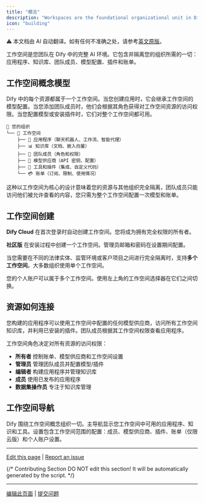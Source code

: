```yaml
---
title: "概览"
description: "Workspaces are the foundational organizational unit in Dify—everything your team builds, configures, and manages exists within a workspace"
icon: "building"
---
```


<Note> ⚠️ 本文档由 AI 自动翻译。如有任何不准确之处，请参考[英文原版](/en/documentation/pages/workspace/readme)。</Note>


工作空间是您团队在 Dify 中的完整 AI 环境。它包含并隔离您的组织所需的一切：应用程序、知识库、团队成员、模型配置、插件和账单。

## 工作空间概念模型

Dify 中的每个资源都属于一个工作空间。当您创建应用时，它会继承工作空间的模型配置。当您添加团队成员时，他们会根据其角色获得对工作空间资源的访问权限。当您配置模型或安装插件时，它们对整个工作空间都可用。

```
🏢 您的组织
└── 📁 工作空间
    ├── 🤖 应用程序（聊天机器人、工作流、智能代理）
    ├── 📊 知识库（文档、嵌入向量）
    ├── 👥 团队成员（角色和权限） 
    ├── 🧠 模型供应商（API 密钥、配置）
    ├── 🔧 工具和插件（集成、自定义代码）
    └── 💳 账单（订阅、限制、使用情况）
```

这种以工作空间为核心的设计意味着您的资源与其他组织完全隔离，团队成员只能访问他们被允许查看的内容，您只需为整个工作空间配置一次模型和账单。

## 工作空间创建

**Dify Cloud** 在首次登录时自动创建工作空间。您将成为拥有完全权限的所有者。

**社区版** 在安装过程中创建一个工作空间。管理员邮箱和密码在设置期间配置。

当您需要在不同的法律实体、监管环境或客户项目之间进行完全隔离时，支持**多个工作空间**。大多数组织使用单个工作空间。

<Info>
您的个人账户可以属于多个工作空间。使用左上角的工作空间选择器在它们之间切换。
</Info>

## 资源如何连接

您构建的应用程序可以使用工作空间中配置的任何模型供应商，访问所有工作空间知识库，并利用已安装的插件。团队成员根据其工作空间权限查看应用程序。

工作空间角色决定对所有资源的访问权限：
- **所有者** 控制账单、模型供应商和工作空间设置
- **管理员** 管理团队成员并配置模型/插件  
- **编辑者** 构建应用程序并管理知识库
- **成员** 使用已发布的应用程序
- **数据集操作员** 专注于知识库管理

## 工作空间导航

Dify 围绕工作空间概念组织一切。主导航显示您工作空间中可用的应用程序、知识和工具。设置包含工作空间范围的配置：成员、模型供应商、插件、账单（仅限云版）和个人账户设置。

---

[Edit this page](https://github.com/langgenius/dify-docs/edit/main/en/guides/workspace/app.mdx) | [Report an issue](https://github.com/langgenius/dify-docs/issues/new?template=docs.yml)

{/*
Contributing Section
DO NOT edit this section!
It will be automatically generated by the script.
*/}

---

[编辑此页面](https://github.com/langgenius/dify-docs/edit/main/zh-hans/documentation/pages/workspace/readme.mdx) | [提交问题](https://github.com/langgenius/dify-docs/issues/new?template=docs.yml)


